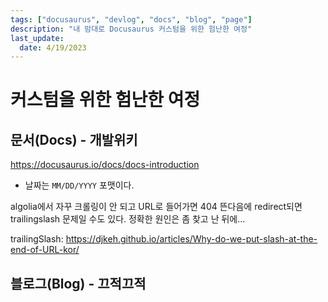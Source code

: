 ```yaml
---
tags: ["docusaurus", "devlog", "docs", "blog", "page"]
description: "내 맘대로 Docusaurus 커스텀을 위한 험난한 여정"
last_update:
  date: 4/19/2023
---
```


# 커스텀을 위한 험난한 여정

## 문서(Docs) - 개발위키

https://docusaurus.io/docs/docs-introduction

- 날짜는 `MM/DD/YYYY` 포맷이다.

algolia에서 자꾸 크롤링이 안 되고 URL로 들어가면 404 뜬다음에 redirect되면
trailingslash 문제일 수도 있다.
정확한 원인은 좀 찾고 난 뒤에...

trailingSlash: https://djkeh.github.io/articles/Why-do-we-put-slash-at-the-end-of-URL-kor/

## 블로그(Blog) - 끄적끄적
